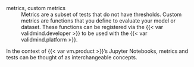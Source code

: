 metrics, custom metrics
: Metrics are a subset of tests that do not have thresholds. Custom metrics are functions that you define to evaluate your model or dataset. These functions can be registered via the {{< var validmind.developer >}} to be used with the {{< var validmind.platform >}}.

In the context of {{< var vm.product >}}'s Jupyter Notebooks, metrics and tests can be thought of as interchangeable concepts. 
